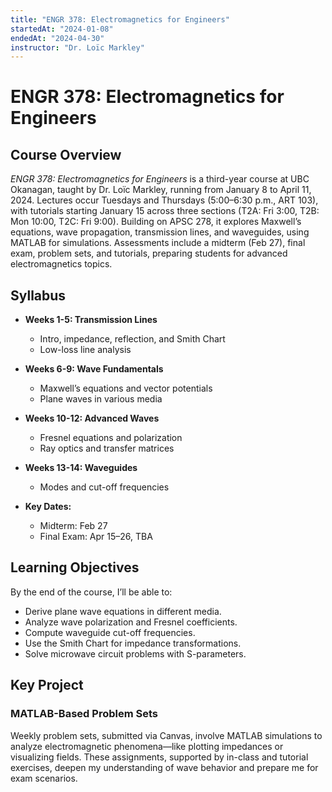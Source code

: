 ```yaml
---
title: "ENGR 378: Electromagnetics for Engineers"
startedAt: "2024-01-08"
endedAt: "2024-04-30"
instructor: "Dr. Loïc Markley"
---
```

# ENGR 378: Electromagnetics for Engineers

## Course Overview

*ENGR 378: Electromagnetics for Engineers* is a third-year course at UBC Okanagan, taught by Dr. Loïc Markley, running from January 8 to April 11, 2024. Lectures occur Tuesdays and Thursdays (5:00–6:30 p.m., ART 103), with tutorials starting January 15 across three sections (T2A: Fri 3:00, T2B: Mon 10:00, T2C: Fri 9:00). Building on APSC 278, it explores Maxwell’s equations, wave propagation, transmission lines, and waveguides, using MATLAB for simulations. Assessments include a midterm (Feb 27), final exam, problem sets, and tutorials, preparing students for advanced electromagnetics topics.

## Syllabus

- **Weeks 1-5: Transmission Lines**  
  - Intro, impedance, reflection, and Smith Chart  
  - Low-loss line analysis  

- **Weeks 6-9: Wave Fundamentals**  
  - Maxwell’s equations and vector potentials  
  - Plane waves in various media  

- **Weeks 10-12: Advanced Waves**  
  - Fresnel equations and polarization  
  - Ray optics and transfer matrices  

- **Weeks 13-14: Waveguides**  
  - Modes and cut-off frequencies  

- **Key Dates:**  
  - Midterm: Feb 27  
  - Final Exam: Apr 15–26, TBA  

## Learning Objectives

By the end of the course, I’ll be able to:  
- Derive plane wave equations in different media.  
- Analyze wave polarization and Fresnel coefficients.  
- Compute waveguide cut-off frequencies.  
- Use the Smith Chart for impedance transformations.  
- Solve microwave circuit problems with S-parameters.  

## Key Project

### MATLAB-Based Problem Sets  
Weekly problem sets, submitted via Canvas, involve MATLAB simulations to analyze electromagnetic phenomena—like plotting impedances or visualizing fields. These assignments, supported by in-class and tutorial exercises, deepen my understanding of wave behavior and prepare me for exam scenarios.